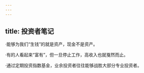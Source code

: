 ```yaml
---
---
---
```

title: 投资者笔记
---




·能够为我们“生钱”的就是资产，现金不是资产。

·有的人看起来“富有”，但一旦停止工作，高收入也就戛然而止。

·通过定期投资指数基金，业余投资者往往能够战胜大部分专业投资者。
